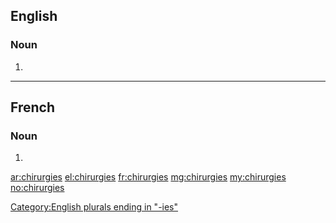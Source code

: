 ==English==

===Noun===
{{head|en|plural}}

# {{plural of|chirurgy|lang=en|nocat=1}}

[[Category:English plurals ending in "-ies"]]

----

==French==

===Noun===
{{head|fr|plural}}

# {{plural of|chirurgie|lang=fr|nocat=1}}

[[ar:chirurgies]]
[[el:chirurgies]]
[[fr:chirurgies]]
[[mg:chirurgies]]
[[my:chirurgies]]
[[no:chirurgies]]